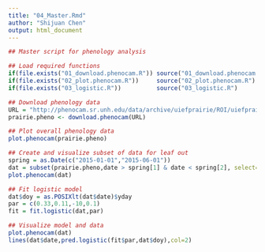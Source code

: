 ```yaml
---
title: "04_Master.Rmd"
author: "Shijuan Chen"
output: html_document
---
```


```r
## Master script for phenology analysis

## Load required functions
if(file.exists("01_download.phenocam.R")) source("01_download.phenocam.R")
if(file.exists("02_plot.phenocam.R"))     source("02_plot.phenocam.R")
if(file.exists("03_logistic.R"))          source("03_logistic.R")

## Download phenology data
URL = "http://phenocam.sr.unh.edu/data/archive/uiefprairie/ROI/uiefprairie_GR_0001_1day.csv"
prairie.pheno <- download.phenocam(URL)

## Plot overall phenology data
plot.phenocam(prairie.pheno)
```

```r
## Create and visualize subset of data for leaf out
spring = as.Date(c("2015-01-01","2015-06-01"))
dat = subset(prairie.pheno,date > spring[1] & date < spring[2], select=c(date,gcc_mean,gcc_std))
plot.phenocam(dat)

## Fit logistic model
dat$doy = as.POSIXlt(dat$date)$yday
par = c(0.33,0.11,-10,0.1)
fit = fit.logistic(dat,par)

## Visualize model and data
plot.phenocam(dat)
lines(dat$date,pred.logistic(fit$par,dat$doy),col=2)
```